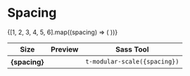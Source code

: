 
<Meta title="Styles/Spacing" />

# Spacing

<Canvas>
  <Story name="default">
    <Table>
      <thead>
        <tr>
          <th>Size</th>
          <th>Preview</th>
          <th>Sass Tool</th>
        </tr>
      </thead>
      <tbody>
        {[1, 2, 3, 4, 5, 6].map((spacing) => (
          <tr key={spacing}>
            <th>{spacing}</th>
            <td>
              <div
                className={cx(
                  styles["storybook-spacing"],
                  styles[`storybook-spacing--${spacing.toString()}`]
                )}
              ></div>
            </td>
            <td>
              <code className="u-select--all">t-modular-scale({spacing})</code>
            </td>
          </tr>
        ))}
      </tbody>
    </Table>
  </Story>
</Canvas>
